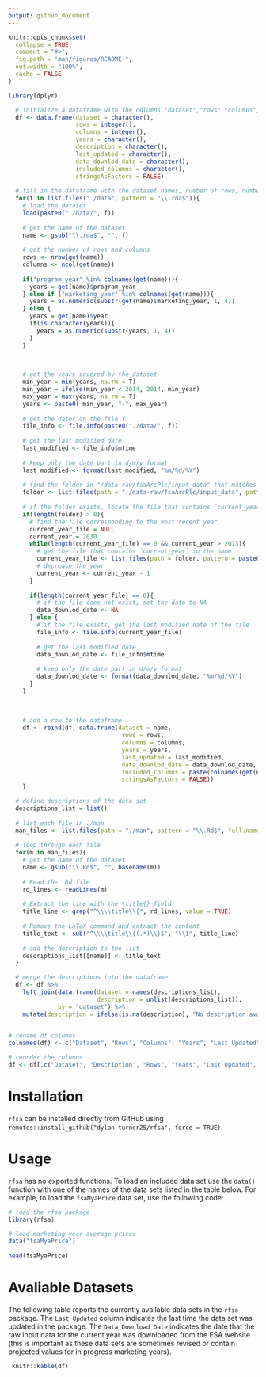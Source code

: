 ```yaml
---
output: github_document
---
```


<!-- README.md is generated from README.Rmd. Please edit that file -->

```r
knitr::opts_chunk$set( 
  collapse = TRUE, 
  comment = "#>", 
  fig.path = "man/figures/README-", 
  out.width = "100%",
  cache = FALSE 
) 

library(dplyr)
```

```r
  # initialize a dataframe with the columns "dataset","rows","columns","years","description"
  df <- data.frame(dataset = character(),
                   rows = integer(),
                   columns = integer(),
                   years = character(),
                   description = character(),
                   last_updated = character(),
                   data_downlod_date = character(),
                   included_columns = character(),
                   stringsAsFactors = FALSE)
  
  # fill in the dataframe with the dataset names, number of rows, number of columns, years, and description using the files in "./data"
  for(f in list.files("./data", pattern = "\\.rda$")){
    # load the dataset
    load(paste0("./data/", f))
    
    # get the name of the dataset
    name <- gsub("\\.rda$", "", f)
    
    # get the number of rows and columns
    rows <- nrow(get(name))
    columns <- ncol(get(name))
    
    if("program_year" %in% colnames(get(name))){
      years = get(name)$program_year
    } else if ("marketing_year" %in% colnames(get(name))){ 
      years = as.numeric(substr(get(name)$marketing_year, 1, 4))
    } else {
      years = get(name)$year
      if(is.character(years)){
        years = as.numeric(substr(years, 1, 4))
      }
    }
    

    
    # get the years covered by the dataset
    min_year = min(years, na.rm = T)
    min_year = ifelse(min_year < 2014, 2014, min_year)
    max_year = max(years, na.rm = T)
    years <- paste0( min_year, "-", max_year)
    
    # get the dates on the file f
    file_info <- file.info(paste0("./data/", f))
    
    # get the last modified date
    last_modified <- file_info$mtime
    
    # keep only the date part in d/m/y format
    last_modified <- format(last_modified, "%m/%d/%Y")
    
    # find the folder in "/data-raw/fsaArcPlc/input_data" that matches the dataset name
    folder <- list.files(path = "./data-raw/fsaArcPlc/input_data", pattern = name, full.names = TRUE)
  
    # if the folder exists, locate the file that contains `current_year` in the name
    if(length(folder) > 0){
      # find the file corresponding to the most recent year
      current_year_file = NULL
      current_year = 2030
      while(length(current_year_file) == 0 && current_year > 2013){
        # get the file that contains `current_year` in the name
        current_year_file <- list.files(path = folder, pattern = paste0(current_year), full.names = TRUE)
        # decrease the year
        current_year <- current_year - 1
      }
      
      if(length(current_year_file) == 0){
        # if the file does not exist, set the date to NA
        data_downlod_date <- NA
      } else {
        # if the file exists, get the last modified date of the file
        file_info <- file.info(current_year_file)
        
        # get the last modified date
        data_downlod_date <- file_info$mtime
        
        # keep only the date part in d/m/y format
        data_downlod_date <- format(data_downlod_date, "%m/%d/%Y")
      }
    }
      
  
    
    # add a row to the dataframe
    df <- rbind(df, data.frame(dataset = name,
                                rows = rows,
                                columns = columns,
                                years = years,
                                last_updated = last_modified,
                                data_downlod_date = data_downlod_date,
                                included_columns = paste(colnames(get(name)), collapse = ", "),
                                stringsAsFactors = FALSE))
    }

  # define descriptions of the data set
  descriptions_list = list()
  
  # list each file in ./man
  man_files <- list.files(path = "./man", pattern = "\\.Rd$", full.names = TRUE)
  
  # loop through each file
  for(m in man_files){
    # get the name of the dataset
    name <- gsub("\\.Rd$", "", basename(m))
    
    # Read the .Rd file
    rd_lines <- readLines(m)
    
    # Extract the line with the \title{} field
    title_line <- grep("^\\\\title\\{", rd_lines, value = TRUE)
    
    # Remove the LaTeX command and extract the content
    title_text <- sub("^\\\\title\\{(.*)\\}$", "\\1", title_line)
  
    # add the description to the list
    descriptions_list[[name]] <- title_text
  }

  # merge the descriptions into the dataframe
  df <- df %>%
    left_join(data.frame(dataset = names(descriptions_list),
                         description = unlist(descriptions_list)),
              by = "dataset") %>%
    mutate(description = ifelse(is.na(description), "No description available", description))
  

# rename df columns
colnames(df) <- c("Dataset", "Rows", "Columns", "Years", "Last Updated", "Data Download Date", "Included Columns" ,"Description")

# reorder the columns
df <- df[,c("Dataset", "Description", "Rows", "Years", "Last Updated", "Data Download Date", "Included Columns")]

```
# Installation
`rfsa` can be installed directly from GitHub using `remotes::install_github("dylan-turner25/rfsa", force = TRUE)`.

# Usage
`rfsa` has no exported functions. To load an included data set use the `data()` function with one of the names of the data sets listed in the table below. For example, to load the `fsaMyaPrice` data set, use the following code:
```r
# load the rfsa package
library(rfsa)

# load marketing year average prices
data("fsaMyaPrice")
 
head(fsaMyaPrice)

```

# Avaliable Datasets
The following table reports the currently available data sets in the `rfsa` package. The `Last Updated` column indicates the last time the data set was updated in the package. The `Data Download Date` indicates the date that the raw input data for the current year was downloaded from the FSA website (this is important as these data sets are sometimes revised or contain projected values for in progress marketing years).

```r
 knitr::kable(df) 
``` 
